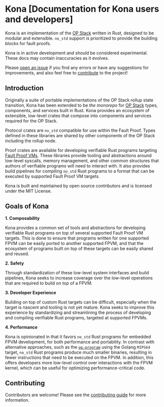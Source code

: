 
# Kona  [Documentation for Kona users and developers]

Kona is an implementation of the [OP Stack][op-stack] written in Rust,
designed to be modular and extensible. `no_std` support is prioritized
to provide the building blocks for fault proofs.

<Callout type="warning">
Kona is in active development and should be considered experimental.
</Callout>

<Callout type="note">
These docs may contain inaccuracies as it evolves.

Please [open an issue][new-issue] if you find any errors or have any suggestions
for improvements, and also feel free to [contribute][contributing] to the project!
</Callout>


## Introduction

Originally a suite of portable implementations of the OP Stack rollup state transition,
Kona has been extended to be _the monorepo_ for <a href="https://specs.optimism.io/">OP Stack</a>
types, components, and services built in Rust. Kona provides an ecosystem of extensible, low-level
crates that compose into components and services required for the OP Stack.

Protocol crates are `no_std` compatible for use within the Fault Proof. Types defined in these
libraries are shared by other components of the OP Stack including the rollup node.

Proof crates are available for developing verifiable Rust programs targeting
[Fault Proof VMs](./glossary.mdx#fault-proof-vm).
These libraries provide tooling and abstractions around low-level syscalls, memory management,
and other common structures that authors of verifiable programs will need to interact with.
It also provides build pipelines for compiling `no_std` Rust programs to a format that can be
executed by supported Fault Proof VM targets.

Kona is built and maintained by open source contributors and is licensed under the MIT License.

## Goals of Kona

**1. Composability**

Kona provides a common set of tools and abstractions for developing verifiable Rust programs
on top of several supported Fault Proof VM targets. This is done to ensure that programs
written for one supported FPVM can be easily ported to another supported FPVM, and that the
ecosystem of programs built on top of these targets can be easily shared and reused.

**2. Safety**

Through standardization of these low-level system interfaces and build pipelines, Kona seeks
to increase coverage over the low-level operations that are required to build on top of a FPVM.

**3. Developer Experience**

Building on top of custom Rust targets can be difficult, especially when the target is
nascent and tooling is not yet mature. Kona seeks to improve this experience by standardizing
and streamlining the process of developing and compiling verifiable Rust programs, targeted
at supported FPVMs.

**4. Performance**

Kona is opinionated in that it favors `no_std` Rust programs for embedded FPVM development,
for both performance and portability. In contrast with alternative approaches, such as the
[`op-program`][op-program] using the Golang `MIPS64` target, `no_std` Rust programs produce
much smaller binaries, resulting in fewer instructions that need to be executed on the FPVM.
In addition, this offers developers more low-level control over interactions with the FPVM
kernel, which can be useful for optimizing performance-critical code.

## Contributing

Contributors are welcome! Please see the [contributing guide][contributing] for more information.

[op-stack]: https://github.com/ethereum-optimism/optimism
[op-program]: https://github.com/ethereum-optimism/optimism/tree/develop/op-program
[cannon]: https://github.com/ethereum-optimism/optimism/tree/develop/cannon
[cannon-rs]: https://github.com/op-rs/cannon-rs
[asterisc]: https://github.com/ethereum-optimism/asterisc
[fp-specs]: https://specs.optimism.io/experimental/fault-proof/index.html
[fpp-specs]: https://specs.optimism.io/experimental/fault-proof/index.html#fault-proof-program
[preimage-specs]: https://specs.optimism.io/experimental/fault-proof/index.html#pre-image-oracle
[cannon-specs]: https://specs.optimism.io/experimental/fault-proof/cannon-fault-proof-vm.html#cannon-fault-proof-virtual-machine
[l2-output-root]: https://specs.optimism.io/protocol/proposals.html#l2-output-commitment-construction
[op-succinct]: https://github.com/succinctlabs/op-succinct
[revm]: https://github.com/bluealloy/revm

[kona]: https://github.com/op-rs/kona
[book]: https://op-rs.github.io/kona/
[issues]: https://github.com/op-rs/kona/issues
[new-issue]: https://github.com/op-rs/kona/issues/new
[contributing]: https://github.com/op-rs/kona/tree/main/CONTRIBUTING.md

[op-labs]: https://github.com/ethereum-optimism
[bad-boi-labs]: https://github.com/BadBoiLabs
